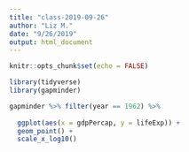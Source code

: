 ```yaml
---
title: "class-2019-09-26"
author: "Liz M."
date: "9/26/2019"
output: html_document
---
```


```r
knitr::opts_chunk$set(echo = FALSE)

library(tidyverse)
library(gapminder)
```
```r
gapminder %>% filter(year == 1962) %>% 
  
  ggplot(aes(x = gdpPercap, y = lifeExp)) +
  geom_point() +
  scale_x_log10()

```


